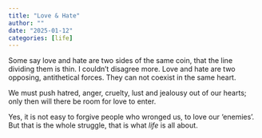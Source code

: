 ```yaml
---
title: "Love & Hate"
author: ""
date: "2025-01-12"
categories: [life]
---
```


Some say love and hate are two sides of the same coin, that the line dividing them is thin.
I couldn't disagree more. Love and hate are two opposing, antithetical forces. They can not coexist in the same heart.

We must push hatred, anger, cruelty, lust and jealousy out of our hearts; only then will there be room for love to enter.

Yes, it is not easy to forgive people who wronged us, to love our 'enemies'. 
But that is the whole struggle, that is what *life* is all about. 
